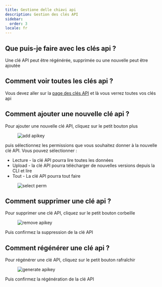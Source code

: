 ```yaml
---
title: Gestione delle chiavi api
description: Gestion des clés API
sidebar:
  order: 3
locale: fr
---
```


## Que puis-je faire avec les clés api ?

Une clé API peut être régénérée, supprimée ou une nouvelle peut être ajoutée

## Comment voir toutes les clés api ?

Vous devez aller sur la [page des clés API](https://web.capgo.app/dashboard/apikeys/) et là vous verrez toutes vos clés api

## Comment ajouter une nouvelle clé api ?

Pour ajouter une nouvelle clé API, cliquez sur le petit bouton plus

<figure><img src="/apikeys-add.webp" alt="add apikey" /><figcaption></figcaption></figure>

puis sélectionnez les permissions que vous souhaitez donner à la nouvelle clé API. Vous pouvez sélectionner :

 - Lecture - la clé API pourra lire toutes les données
 - Upload - la clé API pourra télécharger de nouvelles versions depuis la CLI et lire
 - Tout - La clé API pourra tout faire

<figure><img src="/apikeys-select-perm.webp" alt="select perm" /><figcaption></figcaption></figure>

## Comment supprimer une clé api ?

Pour supprimer une clé API, cliquez sur le petit bouton corbeille

<figure><img src="/apikeys-remove.webp" alt="remove apikey" /><figcaption></figcaption></figure>

Puis confirmez la suppression de la clé API

## Comment régénérer une clé api ?

Pour régénérer une clé API, cliquez sur le petit bouton rafraîchir

<figure><img src="/apikeys-regenerate.webp" alt="generate apikey" /><figcaption></figcaption></figure>

Puis confirmez la régénération de la clé API